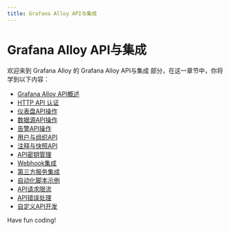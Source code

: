 ```yaml
---
title: Grafana Alloy API与集成
---
```


# Grafana Alloy API与集成

欢迎来到 Grafana Alloy 的 Grafana Alloy API与集成 部分，在这一章节中，你将学到以下内容：

- [Grafana Alloy API概述](./0-grafana-alloy-api-overview.mdx)
- [HTTP API 认证](./1-http-api-authentication.mdx)
- [仪表盘API操作](./2-dashboard-api-actions.mdx)
- [数据源API操作](./3-data-source-api-actions.mdx)
- [告警API操作](./4-alarm-api-action.mdx)
- [用户与组织API](./5-user-organization-apis.mdx)
- [注释与快照API](./6-comments-snapshots-api.mdx)
- [API密钥管理](./7-api-key-management.mdx)
- [Webhook集成](./8-webhook-integration.mdx)
- [第三方服务集成](./9-third-party-service-integration.mdx)
- [自动化脚本示例](./10-automation-script-example.mdx)
- [API请求限流](./11-api-request-throttling.mdx)
- [API错误处理](./12-api-error-handling.mdx)
- [自定义API开发](./13-custom-api-development.mdx)

Have fun coding!